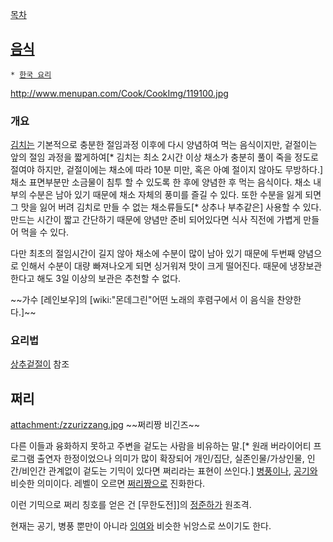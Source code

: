 [[목차]]
== [[음식]] ==
 * [[한국 요리]]

http://www.menupan.com/Cook/CookImg/119100.jpg

=== 개요 ===
[[김치]]는 기본적으로 충분한 절임과정 이후에 다시 양념하여 먹는 음식이지만, 겉절이는 앞의 절임 과정을 짧게하여[* 김치는 최소 2시간 이상 채소가 충분히 풀이 죽을 정도로 절여야 하지만, 겉절이에는 채소에 따라 10분 미만, 혹은 아예 절이지 않아도 무방하다.] 채소 표면부분만 소금물이 침투 할 수 있도록 한 후에 양념한 후 먹는 음식이다. 채소 내부의 수분은 남아 있기 때문에 채소 자체의 풍미를 즐길 수 있다. 또한 수분을 잃게 되면 그 맛을 잃어 버려 김치로 만들 수 없는 채소류들도[* 상추나 부추같은] 사용할 수 있다. 만드는 시간이 짧고 간단하기 때문에 양념만 준비 되어있다면 식사 직전에 가볍게 만들어 먹을 수 있다.

다만 최초의 절임시간이 길지 않아 채소에 수분이 많이 남아 있기 때문에 두번째 양념으로 인해서 수분이 대량 빠져나오게 되면 싱거워져 맛이 크게 떨어진다. 때문에 냉장보관 한다고 해도 3일 이상의 보관은 추천할 수 없다. 

~~가수 [레인보우]의 [wiki:"몬데그린"어떤 노래의 후렴구에서 이 음식을 찬양한다.]~~

=== 요리법 ===
[[상추겉절이]] 참조

== 쩌리 ==
attachment:/zzurizzang.jpg
~~쩌리짱 비긴즈~~

다른 이들과 융화하지 못하고 주변을 겉도는 사람을 비유하는 말.[* 원래 버라이어티 프로그램 출연자 한정이었으나 의미가 많이 확장되어 개인/집단, 실존인물/가상인물, 인간/비인간 관계없이 겉도는 기믹이 있다면 쩌리라는 표현이 쓰인다.] [[병풍]]이나, [[공기]]와 비슷한 의미이다. 레벨이 오르면 [[쩌리짱]]으로 진화한다. 

이런 기믹으로 쩌리 칭호를 얻은 건 [무한도전]]의 [[정준하]]가 원조격. 

현재는 공기, 병풍 뿐만이 아니라 [[잉여]]와 비슷한 뉘앙스로 쓰이기도 한다. 
